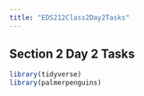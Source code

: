 ```yaml
---
title: "EDS212Class2Day2Tasks"
---
```


## Section 2 Day 2 Tasks

```r
library(tidyverse)
library(palmerpenguins)
```
